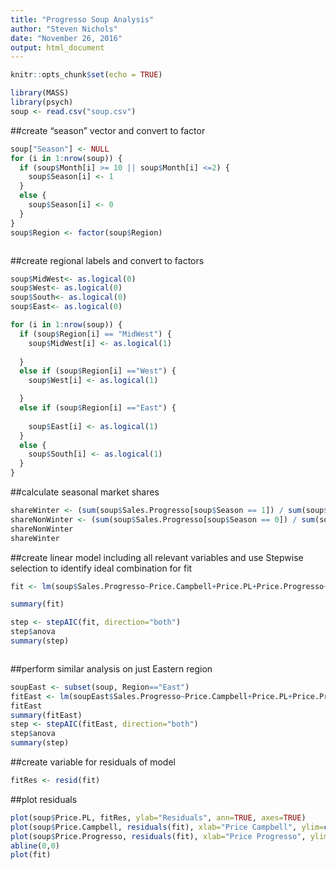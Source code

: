 ```yaml
---
title: "Progresso Soup Analysis"
author: "Steven Nichols"
date: "November 26, 2016"
output: html_document
---
```


```r
knitr::opts_chunk$set(echo = TRUE)
```


```r

library(MASS)
library(psych)
soup <- read.csv("soup.csv")

```

##create "season" vector and convert to factor 
```r

soup["Season"] <- NULL
for (i in 1:nrow(soup)) {
  if (soup$Month[i] >= 10 || soup$Month[i] <=2) {
    soup$Season[i] <- 1
  }
  else {
    soup$Season[i] <- 0
  }
}
soup$Region <- factor(soup$Region)



```

##create regional labels and convert to factors 

```r

soup$MidWest<- as.logical(0) 
soup$West<- as.logical(0)  
soup$South<- as.logical(0)  
soup$East<- as.logical(0)  

for (i in 1:nrow(soup)) {
  if (soup$Region[i] == "MidWest") {
    soup$MidWest[i] <- as.logical(1)
    
  }
  else if (soup$Region[i] =="West") {
    soup$West[i] <- as.logical(1)

  }
  else if (soup$Region[i] =="East") {
  
    soup$East[i] <- as.logical(1)
  }
  else {
    soup$South[i] <- as.logical(1)
  }
}

```

##calculate seasonal market shares 

```r

shareWinter <- (sum(soup$Sales.Progresso[soup$Season == 1]) / sum(soup$Category_Sales[soup$Season == 1])) * 100
shareNonWinter <- (sum(soup$Sales.Progresso[soup$Season == 0]) / sum(soup$Category_Sales[soup$Season == 0])) * 100
shareNonWinter
shareWinter
```

##create linear model including all relevant variables and use Stepwise selection to identify ideal combination for fit 

```r
fit <- lm(soup$Sales.Progresso~Price.Campbell+Price.PL+Price.Progresso+South+West+East+MidWest+High_Income+Low_Income+Season, data=soup)

summary(fit)

step <- stepAIC(fit, direction="both")
step$anova
summary(step)



```


##perform similar analysis on just Eastern region 

```r
soupEast <- subset(soup, Region=="East")
fitEast <- lm(soupEast$Sales.Progresso~Price.Campbell+Price.PL+Price.Progresso+South+West+East+MidWest+High_Income+Low_Income+Season, data=soupEast)
fitEast
summary(fitEast)
step <- stepAIC(fitEast, direction="both")
step$anova
summary(step)


```


##create variable for residuals of model 

```r

fitRes <- resid(fit)

```


##plot residuals

```r


plot(soup$Price.PL, fitRes, ylab="Residuals", ann=TRUE, axes=TRUE)
plot(soup$Price.Campbell, residuals(fit), xlab="Price Campbell", ylim=c(-50000, 50000))
plot(soup$Price.Progresso, residuals(fit), xlab="Price Progresso", ylim=c(-50000, 50000))
abline(0,0)
plot(fit)
```

